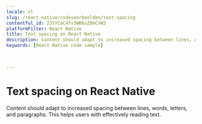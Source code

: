 ```yaml
---
locale: nl
slug: /react-native/codevoorbeelden/text-spacing
contentful_id: 2JSYCaC4fv3WB6sZOmCYW2
platformFilter: React Native
title: Text spacing on React Native
description: Content should adapt to increased spacing between lines, words, letters, and paragraphs.
keywords: [React Native code sample]


	
---
```


# Text spacing on React Native

Content should adapt to increased spacing between lines, words, letters, and paragraphs. This helps users with effectively reading text.

<CodeSample id="text-spacing" locale="nl" platform="react native"/>